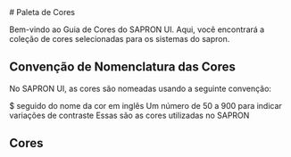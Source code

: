 
<Meta title="Tokens/Colors" />
# Paleta de Cores

Bem-vindo ao Guia de Cores do SAPRON UI. Aqui, você encontrará a coleção de cores selecionadas para
os sistemas do sapron.

## Convenção de Nomenclatura das Cores
No SAPRON UI, as cores são nomeadas usando a seguinte convenção:

$ seguido do nome da cor em inglês
Um número de 50 a 900 para indicar variações de contraste
Essas são as cores utilizadas no SAPRON

## Cores

<ColorsGrid />

